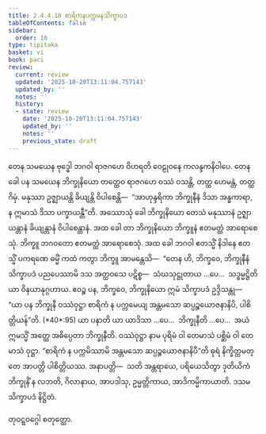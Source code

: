```yaml
---
title: 2.4.4.10 စာရိကနပက္ကမနသိက္ခာပဒ
tableOfContents: false
sidebar:
  order: 10
type: tipitaka
basket: vi
book: paci
review:
  current: review
  updated: '2025-10-20T13:11:04.757143'
  updated_by: ''
  notes: ''
  history:
  - state: review
    date: '2025-10-20T13:11:04.757143'
    updated_by: ''
    notes: ''
    previous_state: draft
---
```



<DynamicBreadcrumb />


<ReviewStatus review={frontmatter.review} showDetails={true} />

<HypothesisAnnotation frontmatter={frontmatter} />

<Division number="973" book="paci" e="ch" v="2" p="390">

<Paragraph number="2982" book="paci">
တေန သမယေန ဗုဒ္ဓေါ ဘဂဝါ ရာဇဂဟေ ဝိဟရတိ ဝေဠုဝနေ ကလန္ဒကနိဝါပေ. တေန ခေါ ပန သမယေန ဘိက္ခုနိယော တတ္ထေဝ ရာဇဂဟေ ဝဿံ ဝသန္တိ, တတ္ထ ဟေမန္တံ, တတ္ထ ဂိမှံ. မနုဿာ ဥဇ္ဈာယန္တိ ခိယျန္တိ ဝိပါစေန္တိ—  “အာဟုန္ဒရိကာ ဘိက္ခုနီနံ ဒိသာ အန္ဓကာရာ, န ဣမာသံ ဒိသာ ပက္ခာယန္တီ”တိ.
</Paragraph>

<Paragraph number="2983" book="paci">
အဿောသုံ ခေါ ဘိက္ခုနိယော တေသံ မနုဿာနံ ဥဇ္ဈာယန္တာနံ ခိယျန္တာနံ ဝိပါစေန္တာနံ. အထ ခေါ တာ ဘိက္ခုနိယော ဘိက္ခူနံ ဧတမတ္ထံ အာရောစေသုံ. ဘိက္ခူ ဘဂဝတော ဧတမတ္ထံ အာရောစေသုံ. အထ ခေါ ဘဂဝါ ဧတသ္မိံ နိဒါနေ ဧတသ္မိံ ပကရဏေ ဓမ္မိံ ကထံ ကတွာ ဘိက္ခူ အာမန္တေသိ—  “တေန ဟိ, ဘိက္ခဝေ, ဘိက္ခုနီနံ သိက္ခာပဒံ ပညပေဿာမိ ဒသ အတ္ထဝသေ ပဋိစ္စ—  သံဃသုဋ္ဌုတာယ …ပေ…  သဒ္ဓမ္မဋ္ဌိတိယာ ဝိနယာနုဂ္ဂဟာယ. ဧဝဉ္စ ပန, ဘိက္ခဝေ, ဘိက္ခုနိယော ဣမံ သိက္ခာပဒံ ဥဒ္ဒိသန္တု—
</Paragraph>

</Division>
<Division number="974" book="paci" e="ch" v="2" p="391">

<Paragraph number="2984" book="paci">
<Emphasis>“ယာ ပန ဘိက္ခုနီ ဝဿံဝုဋ္ဌာ စာရိကံ န ပက္ကမေယျ အန္တမသော ဆပ္ပဉ္စယောဇနာနိပိ, ပါစိတ္တိယန်”</Emphasis>တိ. (*40*:<Emphasis>95</Emphasis>)
</Paragraph>

</Division>
<Division number="975" book="paci" e="ch" v="2" p="391">

<Paragraph number="2985" book="paci">
<Emphasis>ယာ ပနာ</Emphasis>တိ ယာ ယာဒိသာ …ပေ…  <Emphasis>ဘိက္ခုနီ</Emphasis>တိ …ပေ…  အယံ ဣမသ္မိံ အတ္ထေ အဓိပ္ပေတာ ဘိက္ခုနီတိ.
</Paragraph>

<Paragraph number="2986" book="paci">
<Emphasis>ဝဿံဝုဋ္ဌာ</Emphasis> နာမ ပုရိမံ ဝါ တေမာသံ ပစ္ဆိမံ ဝါ တေမာသံ ဝုဋ္ဌာ.
</Paragraph>

<Paragraph number="2987" book="paci">
“စာရိကံ န ပက္ကမိဿာမိ အန္တမသော ဆပ္ပဉ္စယောဇနာနိပီ”တိ ဓုရံ နိက္ခိတ္တမတ္တေ အာပတ္တိ ပါစိတ္တိယဿ.
</Paragraph>

</Division>
<Division number="976" book="paci" e="ch" v="2" p="391">

<Paragraph number="2988" book="paci">
အနာပတ္တိ—  သတိ အန္တရာယေ, ပရိယေသိတွာ ဒုတိယိကံ ဘိက္ခုနိံ န လဘတိ, ဂိလာနာယ, အာပဒါသု, ဥမ္မတ္တိကာယ, အာဒိကမ္မိကာယာတိ.

</Paragraph>
</Division>

<Paragraph number="2989" type="center" book="paci">
ဒသမသိက္ခာပဒံ နိဋ္ဌိတံ.

  
တုဝဋ္ဋဝဂ္ဂေါ စတုတ္ထော.
</Paragraph>